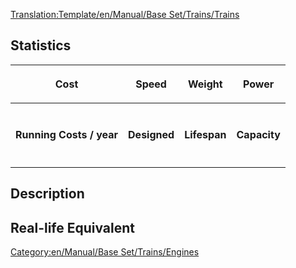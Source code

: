 <noinclude>[[Translation:Template/en/Manual/Base Set/Trains/Trains]]</noinclude><noinclude>
{{en/Warning|Do not edit this template to add details to a train's page, please edit the train's page itself.}}
</noinclude>

==Statistics==
{| class="wikitable" border="1" cellspacing="0" cellspacing="3"
|- style="background-color:#ffdead"
! '''Cost'''
! '''Speed''' 
! '''Weight'''
! '''Power''' 
|-
| {{{Cost}}}
| {{{Speed}}}
| {{{Weight}}}
| {{{Power}}}
|- style="background-color:#dfefef"
! '''Running Costs / year'''
! '''Designed'''
! '''Lifespan'''
! '''Capacity'''
|-
| {{{Annual}}}
| {{{Designed}}}
| {{{Lifespan}}}
| {{{Capacity}}}
|}

==Description==
{{{Description}}}

==Real-life Equivalent==
{{{Real-life}}}

<includeonly>[[Category:en/Manual/Base Set/Trains/Engines]]</includeonly>